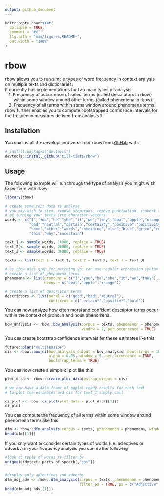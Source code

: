 ```yaml
---
output: github_document
---
```


<!-- README.md is generated from README.Rmd. Please edit that file -->

```r
knitr::opts_chunk$set(
  collapse = TRUE,
  comment = "#>",
  fig.path = "man/figures/README-",
  out.width = "100%"
)
```

# rbow

<!-- badges: start -->
<!-- badges: end -->

| rbow allows you to run simple types of word frequency in context analysis on multiple texts and dictionaries.
| It currently has implementations for two main types of analysis: 
|    1. Frequency of occurrence of select terms (called descriptors in rbow) 
|        within some window around other terms (called phenomena in rbow).
|    2. Frequency of all terms within some window around phenomena terms. 
| rbow further enables you to compute bootstrapped confidence intervals for the frequency measures derived from analysis 1. 

## Installation

You can install the development version of rbow from [GitHub](https://github.com/) with:

``` r
# install.packages("devtools")
devtools::install_github("till-tietz/rbow")
```
## Usage

The following example will run through the type of analysis you might wish to perform with rbow

```r
library(rbow)

# create some text data to analyse
# you may wish to stem, remove stopwrods, remove punctuation, convert to lower case etc. in the process 
# of turning your texts into character vectors 
words <- c("I","you","he","she","it","we","they","boat","apple","orange","good",
           "bad","neutral","certain","certainty","positive","positivity","bold",
           "some","other","words","something","else","blue","green","red","hello",
           "this","why","uncertain")

text_1 <- sample(words, 10000, replace = TRUE)
text_2 <- sample(words, 20000, replace = TRUE)
text_3 <- sample(words, 30000, replace = TRUE)

texts <- list(text_1 = text_1, text_2 = text_2, text_3 = text_3)

# as rbow uses grep for matching you can use regular expression syntax
# create a list of phenomena terms
phenomena <- list(pronouns = c("I","you","he","she","it","we","they"),
                  nouns = c("boat","apple","orange"))

# create a list of descriptor terms 
descriptors <- list(moral = c("good","bad","neutral"),
                    confident = c("certain*","positiv*","bold"))
```

You can now analyze how often moral and confident descriptor terms occur within the context of pronoun and noun phenomena. 

```r
bow_analysis <- rbow::bow_analysis(corpus = texts, phenomenon = phenomena, descriptors = descriptors,
                                   window = 5, per_occurrence = TRUE)
```

You can create bootstrap confidence intervals for these estimates like this

```r
future::plan("multisession")
cis <- rbow::bow_ci(bow_analysis_output = bow_analysis, bootstraps = 1000,
                    alpha = 0.95, window = 5, per_occurrence = TRUE, 
                    bootstrap_terms = TRUE)
```

You can now create a simple ci plot like this 

```r
plot_data <- rbow::create_plot_data(bstrap_output = cis)

# we now have a data frame of ggplot ready results for each text
# to plot the estimates and cis for text_1 simply call 

ci_plot <- rbow::ci_plot(plot_data = plot_data[[1]])
ci_plot
```

You can compute the frequency of all terms within some window around phenomena terms like this 

```r
dfm <- rbow::dfm_analysis(corpus = texts, phenomenon = phenomena, window = 10, n_terms = 10)
head(dfm[[1]])

```

If you only want to consider certain types of words (i.e. adjectives or adverbs) in your frequency analysis you can do the following 

```r
#look at types of words to filter by 
unique(tidytext::parts_of_speech[,"pos"])


#display only adjectives and adverbs
dfm_adj_adv <- rbow::dfm_analysis(corpus = texts, phenomenon = phenomena, window = 10, n_terms = 10, 
                                  filter_ps = TRUE, ps = c("Adjective","Adverb"))
head(dfm_adj_adv[[1]])


```


